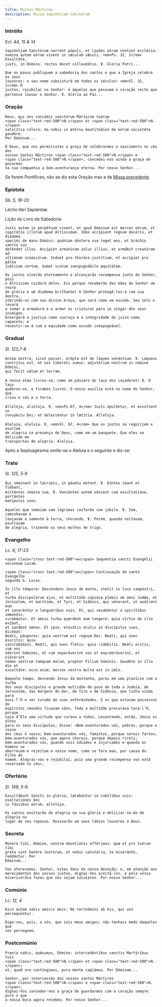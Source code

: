 ```yaml
---
title: Muitos Mártires
description: Missa Sapiéntiam sanctórum
---
```


### Intróito

<em>Ecl. 44, 15 & 14</em>

<div class="side-by-side not-content">

    Sapiéntiam Sanctórum narrent pópuli, et laudes eórum núntiet ecclésia:
    nomina autem eórum vivent in sǽculum sǽculi. <em>Ps. 32, 1</em> Exsultáte,
    justi, in Dómino: rectos decet collaudátio. ℣. Gloria Patri...

    Que os povos publiquem a sabedoria dos santos e que a Igreja celebre os seus
    louvores: o seu nome subsistirá em todos os séculos! <em>Sl. 32, 1</em> Ó
    justos, rejubilai no Senhor: é àqueles que possuem o coração recto que
    pertence louvar o Senhor. ℣. Glória ao Pai...

</div>

### Oração

<div class="side-by-side not-content">

    Deus, qui nos concédis sanctórum Mártyrum tuórum
    <span class="text-red-500">N.</span> et <span class="text-red-500">N.</span>
    natalítia cólere: da nobis in ætérna beatitúdine de eórum societéte gaudére.
    Per Dóminum...

    Ó Deus, que nos permitistes a graça de celebrarmos o nascimento no céu dos
    vossos Santos Mártires <span class="text-red-500">N.</span> e
    <span class="text-red-500">N.</span>, concedei-nos ainda a graça de gozarmos
    na sua companhia a bem-aventurança eterna. Por nosso Senhor...

</div>

Se forem Pontífices, não se diz esta Oração mas a da [Missa precedente](/missal/comum/6muitosmartires1#oração).

### Epístola

<em>Sb. 5, 16-20</em>

<div class="side-by-side not-content">

Léctio libri Sapiéntiæ.

Lição do Livro da Sabedoria.

    Justi autem in perpétuum vivent, et apud Dóminum est merces eórum, et
    cogitátio illórum apud Altíssimum. Ideo accípient regnum decóris, et diadéma
    speciéi de manu Dómini: quóniam déxtera sua teget eos, et bráchio sancto suo
    deféndet illos. Accípiet armatúram zelus illíus, et armábit creatúram ad
    ultiónem inimicórum. Induet pro thoráce justítiam, et accípiet pro gálea
    judícium certum. Sumet scutum inexpugnábile æquitátem.

    Os justos viverão eternamente e alcançarão recompensa junto do Senhor, pois
    o Altíssimo cuidará deles. Eis porque receberão das mãos do Senhor um reino
    de glória e um diadema brilhante! O Senhor protegê-los-á com sua dextra,
    cobrindo-os com seu divino braço, que será como um escudo. Seu zelo o levará
    a tomar a armadura e a armar as criaturas para se vingar dos seus inimigos.
    Envergará a justiça como couraça e a integridade do juízo como capacete; e
    revestir-se-á com a equidade como escudo inexpugnável.

</div>

### Gradual

<em>Sl. 123,7-8</em>

<div class="side-by-side not-content">

    Anima nostra, sicut passer, erépta est de láqueo venántium. ℣. Láqueus
    contrítus est, et nos liberáti sumus: adjutórium nostrum in nómine Dómini,
    qui fecit cœlum et terram.

    A nossa alma livrou-se, como um pássaro do laço dos caçadores! ℣. O laço
    quebrou-se, e ficámos livres. O nosso auxílio está no nome do Senhor, que
    criou o céu e a terra.

    Allelúja, alielúja. ℣. <em>Ps.67, 4</em> Justi epuléntur, et exsúltent in
    conspéctu Dei: et delecténtur in lætítia. Allelúja.

    Aleluia, aleluia. ℣. <em>Sl. 67, 4</em> Que os justos se regozijem e exultem
    de alegria na presença de Deus, como em um banquete. Que eles se deliciem em
    transportes de alegria. Aleluia.

</div>

<aside>Após a Septuagésima omite-se o Aleluia e o seguinte e diz-se:</aside>

### Trato

<em>Sl. 125, 5-6</em>

<div class="side-by-side not-content">

    Qui séminant in lácrimis, in gáudio metent. ℣. Eúntes ibant et fiébant,
    mitténtes sémina sua. ℣. Veniéntes autem vénient cum exsultatióne, portántes
    manípulos suos.

    Aqueles que semeiam com lágrimas ceifarão com júbilo. ℣. Iam, caminhavam e
    lançavam a semente à terra, chorando. ℣. Porém, quando voltavam, exultavam
    de alegria, trazendo os seus molhos de trigo.

</div>

### Evangelho

<em>Lc. 6, 17-23</em>

<div class="side-by-side not-content">

    <span class="cross text-red-500">✠</span> Sequéntia sancti Evangélii
    secúndum Lucam.

    <span class="cross text-red-500">✠</span> Continuação do santo Evangelho
    segundo S. Lucas.

    In illo témpore: Descéndens Jesus de monte, stetit in loco campéstri, et
    turba discipulórum ejus, et multitúdo copiósa plebis ab omni Judǽa, et
    Jerúsalem, et marítima, et Tyri, et Sidónis, qui vénerant, ut audírení eum
    et sanaréntur a languóribus suis. Et, qui vexabántur a spirítibus immúndis,
    curabántur. Et omnis turba quærébat eum tangere: quia virtus de illo exíbat,
    et sanábat omnes. Et ipse, elevátis óculis in discípulos suos, dicebat:
    Beáti, páuperes: quia vestrum est regnum Dei. Beáti, qui nunc esurítis: quia
    saturabímini. Beáti, qui nunc fletis: quia ridébitis. Beáti eritis, cum vos
    óderint hómines, et cum separáverint vos et exprobráveriní, et ejécerint
    nomen vestrum tamquam malum, propter Fílium hóminis. Gaudéte in illa die et
    exsultáte: ecce enim, merces vestra multa est in cœlo.

    Naquele tempo, descendo Jesus da montanha, parou em uma planície com a turba
    dos seus discípulos e grande multidão de povo de toda a Judeia, de
    Jerusalém, das margens do mar, de Tiro e de Sidónia, que tinha vindo para
    ouvi-l’O e ser curado de suas enfermidades. E os que estavam possessos de
    espíritos imundos ficavam sãos. Toda a multidão procurava tocá-l’O, porque
    saía d’Ele uma virtude que curava a todos. Levantando, então, Jesus os olhos
    para os seus discípulos, disse: «Bem-aventurados vós, pobres, porque o reino
    dos céus é vosso; bem-aventurados vós, famintos, porque sereis fartos;
    bem-aventurados vós, que agora chorais, porque depois rireis;
    bem-aventurados vós, quando sois odiados e injuriados e quando os homens se
    aborrecem e rejeitam o vosso nome, como se fora mau, por causa do Filho do
    homem. Alegrai-vos e rejubilai, pois uma grande recompensa vos está
    reservada no céu».

</div>

### Ofertório

<em>Sl. 149, 5-6</em>

<div class="side-by-side not-content">

    Exsultábunt Sancti in glória, lætabúntur in cubílibus suis: exaltatiónes Dei
    in fáucibus eórum, allelúja.

    Os santos exultarão de alegria na sua glória e deliciar-se-ão de alegria no
    lugar do seu repouso. Ressoarão em seus lábios louvores a Deus.

</div>

### Secreta

<div class="side-by-side not-content">

    Múnera tibi, Dómine, nostræ devotiónis offérimus: quæ et pro tuórum tibi
    grata sint honóre Justórum, et nobis salutária, te miseránte, reddántur. Per
    Dóminum...

    Vos oferecemos, Senhor, estes dons da nossa devoção; e, em atenção aos
    merecimentos dos vossos justos, dignai-Vos aceitá-los, e pela vossa
    misericórdia fazei que nos sejam salutares. Por nosso Senhor...

</div>

### Comúnio

<em>Lc. 12, 4</em>

<div class="side-by-side not-content">

    Dico autem vobis amícis meis: Ne terreámini ab his, qui vos persequúntur.

    Digo-vos, pois, a vós, que sois meus amigos: não tenhais medo daqueles que
    vos perseguem.

</div>

### Postcomúnio

<div class="side-by-side not-content">

    Præsta nobis, quǽsumus, Dómine: intercedéntibus sanctis Martýribus tuis
    <span class="text-red-500">N.</span> et <span class="text-red-500">N.</span>;
    ut, quod ore contíngimus, pura mente capiámus. Per Dóminum...

    Senhor, por intercessão dos vossos santos Mártires
    <span class="text-red-500">N.</span> e <span class="text-red-500">N.</span>,
    dignai-Vos conceder-nos a graça de guardarmos com o coração sempre puro o que
    a nossa boca agora recebeu. Por nosso Senhor...

</div>
